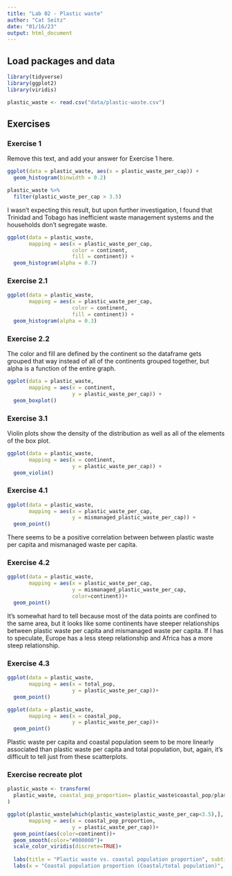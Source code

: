 ```yaml
---
title: "Lab 02 - Plastic waste"
author: "Cat Seitz"
date: "01/16/23"
output: html_document
---
```


## Load packages and data

```r
library(tidyverse) 
library(ggplot2)
library(viridis)
```

```r
plastic_waste <- read.csv("data/plastic-waste.csv")
```

## Exercises

### Exercise 1

Remove this text, and add your answer for Exercise 1 here.

```r
ggplot(data = plastic_waste, aes(x = plastic_waste_per_cap)) +
  geom_histogram(binwidth = 0.2)
```
```r
plastic_waste %>%
  filter(plastic_waste_per_cap > 3.5)
```
I wasn't expecting this result, but upon further investigation, I found that Trinidad and Tobago has inefficient waste management systems and the households don't segregate waste. 


```r
ggplot(data = plastic_waste, 
       mapping = aes(x = plastic_waste_per_cap, 
                     color = continent, 
                     fill = continent)) +
  geom_histogram(alpha = 0.7)
```

### Exercise 2.1

```r

ggplot(data = plastic_waste, 
       mapping = aes(x = plastic_waste_per_cap, 
                     color = continent, 
                     fill = continent)) +
  geom_histogram(alpha = 0.3)
```
### Exercise 2.2

The color and fill are defined by the continent so the dataframe gets grouped that way instead of all of the continents grouped together, but alpha is a function of the entire graph. 
```r
ggplot(data = plastic_waste, 
       mapping = aes(x = continent, 
                     y = plastic_waste_per_cap)) +
  geom_boxplot()
```


### Exercise 3.1

Violin plots show the density of the distribution as well as all of the elements of the box plot. 

```r
ggplot(data = plastic_waste, 
       mapping = aes(x = continent, 
                     y = plastic_waste_per_cap)) +
  geom_violin()
```

### Exercise 4.1

```r
ggplot(data = plastic_waste, 
       mapping = aes(x = plastic_waste_per_cap,
                     y = mismanaged_plastic_waste_per_cap)) +
  geom_point()
```
There seems to be a positive correlation between between plastic waste per capita and mismanaged waste per capita. 


### Exercise 4.2

```r
ggplot(data = plastic_waste, 
       mapping = aes(x = plastic_waste_per_cap,
                     y = mismanaged_plastic_waste_per_cap, 
                     color=continent))+
  geom_point()
```
It's somewhat hard to tell because most of the data points are confined to the same area, but it looks like some continents have steeper relationships between plastic waste per capita and mismanaged waste per capita. If I has to speculate, Europe has a less steep relationship and Africa has a more steep relationship. 


### Exercise 4.3

```r
ggplot(data = plastic_waste, 
       mapping = aes(x = total_pop,
                     y = plastic_waste_per_cap))+
  geom_point()
```
```r
ggplot(data = plastic_waste, 
       mapping = aes(x = coastal_pop,
                     y = plastic_waste_per_cap))+
  geom_point()
```
Plastic waste per capita and coastal population seem to be more linearly associated than plastic waste per capita and total population, but, again, it's difficult to tell just from these scatterplots. 



### Exercise recreate plot

```r
plastic_waste <- transform(
  plastic_waste, coastal_pop_proportion= plastic_waste$coastal_pop/plastic_waste$total_pop
)
```

```r

ggplot(plastic_waste[which(plastic_waste$plastic_waste_per_cap<3.5),],
       mapping = aes(x = coastal_pop_proportion,
                     y = plastic_waste_per_cap))+
  geom_point(aes(color=continent))+
  geom_smooth(color="#000000")+
  scale_color_viridis(discrete=TRUE)+
  
  labs(title = "Plastic waste vs. coastal population proportion", subtitle = "by continent")+
  labs(x = "Coastal population proportion (Coastal/total population)", y = "Plastic waste per capita")

```


